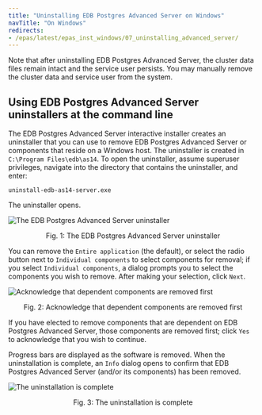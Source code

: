 ```yaml
---
title: "Uninstalling EDB Postgres Advanced Server on Windows"
navTitle: "On Windows"
redirects:
- /epas/latest/epas_inst_windows/07_uninstalling_advanced_server/
---
```


Note that after uninstalling EDB Postgres Advanced Server, the cluster data files remain intact and the service user persists. You may manually remove the cluster data and service user from the system.

## Using EDB Postgres Advanced Server uninstallers at the command line

The EDB Postgres Advanced Server interactive installer creates an uninstaller that you can use to remove EDB Postgres Advanced Server or components that reside on a Windows host. The uninstaller is created in `C:\Program Files\edb\as14`. To open the uninstaller, assume superuser privileges, navigate into the directory that contains the uninstaller, and enter:

```text
uninstall-edb-as14-server.exe
```

The uninstaller opens.

![The EDB Postgres Advanced Server uninstaller](images/advanced_server_uninstaller.png)

<div style="text-align: center"> Fig. 1: The EDB Postgres Advanced Server uninstaller </div>

You can remove the `Entire application` (the default), or select the radio button next to `Individual components` to select components for removal; if you select `Individual components`, a dialog prompts you to select the components you wish to remove. After making your selection, click `Next`.

![Acknowledge that dependent components are removed first](images/acknowledging_components_removed.png)

<div style="text-align: center"> Fig. 2: Acknowledge that dependent components are removed first </div>

If you have elected to remove components that are dependent on EDB Postgres Advanced Server, those components are removed first; click `Yes` to acknowledge that you wish to continue.

Progress bars are displayed as the software is removed. When the uninstallation is complete, an `Info` dialog opens to confirm that EDB Postgres Advanced Server (and/or its components) has been removed.

![The uninstallation is complete](images/uninstallation_complete.png)

<div style="text-align: center"> Fig. 3: The uninstallation is complete </div>


